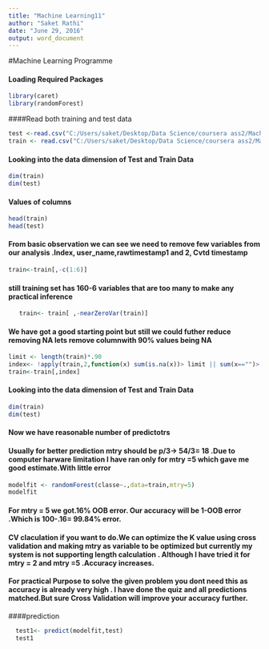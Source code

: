 ---
title: "Machine Learning11"
author: "Saket Rathi"
date: "June 29, 2016"
output: word_document
---

#Machine Learning Programme

#### Loading Required Packages


```{r,warning=FALSE}
library(caret)
library(randomForest)

```


####Read both training and test data 


```{r}
test <-read.csv("C:/Users/saket/Desktop/Data Science/coursera ass2/Machine Learning/pml-testing.csv")
train <- read.csv("C:/Users/saket/Desktop/Data Science/coursera ass2/Machine Learning/pml-training.csv")

```


#### Looking into the data dimension of Test and Train Data

```{r}
dim(train)
dim(test)
```



#### Values of columns


```{r,eval= FALSE}
head(train)
head(test)
```



#### From basic observation we can see we need to remove few variables from our analysis .Index, user_name,rawtimestamp1 and 2, Cvtd timestamp


```{r}
train<-train[,-c(1:6)]
```


#### still training set has 160-6 variables that are too many to make any practical inference

```{r}
   train<- train[ ,-nearZeroVar(train)]

```


#### We have got a good starting point but still we could futher reduce removing NA lets remove columnwith 90% values being NA

```{r}
limit <- length(train)*.90
index<- !apply(train,2,function(x) sum(is.na(x))> limit || sum(x=="")> limit)
train<-train[,index]

```

#### Looking into the data dimension of Test and Train Data

```{r}
dim(train)
dim(test)
```

#### Now we have reasonable number of predictotrs


#### Usually for better prediction mtry should be p/3-> 54/3= 18 .Due to computer harware limitation I have ran only for mtry =5 which gave me good estimate.With little error

```{r}

modelfit <- randomForest(classe~.,data=train,mtry=5)
modelfit

```

#### For mtry = 5 we got.16% OOB error. Our accuracy will be 1-OOB error .Which is 100-.16= 99.84% error.

#### CV claculation if you want to do.We can optimize the K value using cross validation and making mtry as variable to be optimized but currently my system is not supporting length calculation . Although I have tried it for mtry = 2 and mtry =5 .Accuracy increases.


#### For practical Purpose to solve the given problem you dont need this as accuracy is already very high . I have done the quiz and all predictions matched.But sure Cross Validation will improve your accuracy further. 

####prediction

```{r}
  test1<- predict(modelfit,test)
  test1

```

